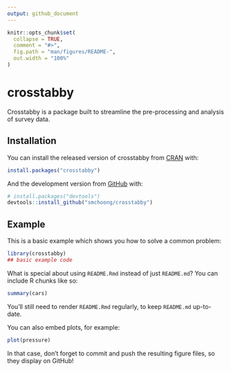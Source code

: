 ```yaml
---
output: github_document
---
```


<!-- README.md is generated from README.Rmd. Please edit that file -->

```r
knitr::opts_chunk$set(
  collapse = TRUE,
  comment = "#>",
  fig.path = "man/figures/README-",
  out.width = "100%"
)
```

# crosstabby

<!-- badges: start -->
<!-- badges: end -->

Crosstabby is a package built to streamline the pre-processing and analysis of survey data.

## Installation

You can install the released version of crosstabby from [CRAN](https://CRAN.R-project.org) with:

``` r
install.packages("crosstabby")
```

And the development version from [GitHub](https://github.com/) with:

``` r
# install.packages("devtools")
devtools::install_github("smchoong/crosstabby")
```
## Example

This is a basic example which shows you how to solve a common problem:

```r
library(crosstabby)
## basic example code
```

What is special about using `README.Rmd` instead of just `README.md`? You can include R chunks like so:

```r
summary(cars)
```

You'll still need to render `README.Rmd` regularly, to keep `README.md` up-to-date.

You can also embed plots, for example:

```r
plot(pressure)
```

In that case, don't forget to commit and push the resulting figure files, so they display on GitHub!
